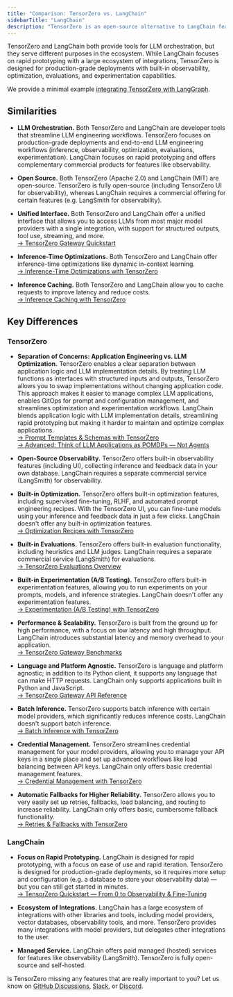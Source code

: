 ```yaml
---
title: "Comparison: TensorZero vs. LangChain"
sidebarTitle: "LangChain"
description: "TensorZero is an open-source alternative to LangChain featuring an LLM gateway, observability, optimization, evaluations, and experimentation."
---
```


TensorZero and LangChain both provide tools for LLM orchestration, but they serve different purposes in the ecosystem.
While LangChain focuses on rapid prototyping with a large ecosystem of integrations, TensorZero is designed for production-grade deployments with built-in observability, optimization, evaluations, and experimentation capabilities.

<Tip title="Interested in LangGraph?">

We provide a minimal example [integrating TensorZero with LangGraph](https://github.com/tensorzero/tensorzero/tree/main/examples/integrations/langgraph).

</Tip>

## Similarities

- **LLM Orchestration.**
  Both TensorZero and LangChain are developer tools that streamline LLM engineering workflows.
  TensorZero focuses on production-grade deployments and end-to-end LLM engineering workflows (inference, observability, optimization, evaluations, experimentation).
  LangChain focuses on rapid prototyping and offers complementary commercial products for features like observability.

- **Open Source.**
  Both TensorZero (Apache 2.0) and LangChain (MIT) are open-source.
  TensorZero is fully open-source (including TensorZero UI for observability), whereas LangChain requires a commercial offering for certain features (e.g. LangSmith for observability).

- **Unified Interface.**
  Both TensorZero and LangChain offer a unified interface that allows you to access LLMs from most major model providers with a single integration, with support for structured outputs, tool use, streaming, and more.<br />
  [→ TensorZero Gateway Quickstart](/quickstart/)

- **Inference-Time Optimizations.**
  Both TensorZero and LangChain offer inference-time optimizations like dynamic in-context learning.<br />
  [→ Inference-Time Optimizations with TensorZero](/gateway/guides/inference-time-optimizations/)

- **Inference Caching.**
  Both TensorZero and LangChain allow you to cache requests to improve latency and reduce costs.<br />
  [→ Inference Caching with TensorZero](/gateway/guides/inference-caching/)

## Key Differences

### TensorZero

- **Separation of Concerns: Application Engineering vs. LLM Optimization.**
  TensorZero enables a clear separation between application logic and LLM implementation details.
  By treating LLM functions as interfaces with structured inputs and outputs, TensorZero allows you to swap implementations without changing application code.
  This approach makes it easier to manage complex LLM applications, enables GitOps for prompt and configuration management, and streamlines optimization and experimentation workflows.
  LangChain blends application logic with LLM implementation details, streamlining rapid prototyping but making it harder to maintain and optimize complex applications.<br />
  [→ Prompt Templates & Schemas with TensorZero](/gateway/guides/prompt-templates-schemas/)<br />
  [→ Advanced: Think of LLM Applications as POMDPs — Not Agents](https://www.tensorzero.com/blog/think-of-llm-applications-as-pomdps-not-agents/)

- **Open-Source Observability.**
  TensorZero offers built-in observability features (including UI), collecting inference and feedback data in your own database.
  LangChain requires a separate commercial service (LangSmith) for observability.

- **Built-in Optimization.**
  TensorZero offers built-in optimization features, including supervised fine-tuning, RLHF, and automated prompt engineering recipes.
  With the TensorZero UI, you can fine-tune models using your inference and feedback data in just a few clicks.
  LangChain doesn't offer any built-in optimization features.<br />
  [→ Optimization Recipes with TensorZero](/recipes/)

- **Built-in Evaluations.**
  TensorZero offers built-in evaluation functionality, including heuristics and LLM judges.
  LangChain requires a separate commercial service (LangSmith) for evaluations.<br />
  [→ TensorZero Evaluations Overview](/evaluations/)

- **Built-in Experimentation (A/B Testing).**
  TensorZero offers built-in experimentation features, allowing you to run experiments on your prompts, models, and inference strategies.
  LangChain doesn't offer any experimentation features.<br />
  [→ Experimentation (A/B Testing) with TensorZero](/gateway/guides/experimentation/)

- **Performance & Scalability.**
  TensorZero is built from the ground up for high performance, with a focus on low latency and high throughput.
  LangChain introduces substantial latency and memory overhead to your application.<br />
  [→ TensorZero Gateway Benchmarks](/gateway/benchmarks/)

- **Language and Platform Agnostic.**
  TensorZero is language and platform agnostic; in addition to its Python client, it supports any language that can make HTTP requests.
  LangChain only supports applications built in Python and JavaScript.<br />
  [→ TensorZero Gateway API Reference](/gateway/api-reference/inference/)

- **Batch Inference.**
  TensorZero supports batch inference with certain model providers, which significantly reduces inference costs.
  LangChain doesn't support batch inference.<br />
  [→ Batch Inference with TensorZero](/gateway/guides/batch-inference/)

- **Credential Management.**
  TensorZero streamlines credential management for your model providers, allowing you to manage your API keys in a single place and set up advanced workflows like load balancing between API keys.
  LangChain only offers basic credential management features.<br />
  [→ Credential Management with TensorZero](/gateway/guides/credential-management/)

- **Automatic Fallbacks for Higher Reliability.**
  TensorZero allows you to very easily set up retries, fallbacks, load balancing, and routing to increase reliability.
  LangChain only offers basic, cumbersome fallback functionality.<br />
  [→ Retries & Fallbacks with TensorZero](/gateway/guides/retries-fallbacks/)

### LangChain

- **Focus on Rapid Prototyping.**
  LangChain is designed for rapid prototyping, with a focus on ease of use and rapid iteration.
  TensorZero is designed for production-grade deployments, so it requires more setup and configuration (e.g. a database to store your observability data) &mdash; but you can still get started in minutes.<br />
  [→ TensorZero Quickstart — From 0 to Observability & Fine-Tuning](/quickstart/)

- **Ecosystem of Integrations.**
  LangChain has a large ecosystem of integrations with other libraries and tools, including model providers, vector databases, observability tools, and more.
  TensorZero provides many integrations with model providers, but delegates other integrations to the user.

- **Managed Service.**
  LangChain offers paid managed (hosted) services for features like observability (LangSmith).
  TensorZero is fully open-source and self-hosted.

<Tip title="Feedback">

Is TensorZero missing any features that are really important to you? Let us know on [GitHub Discussions](https://github.com/tensorzero/tensorzero/discussions), [Slack](https://www.tensorzero.com/slack), or [Discord](https://www.tensorzero.com/discord).

</Tip>
